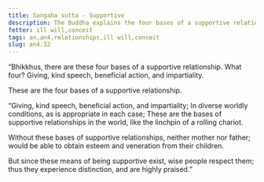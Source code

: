 ```yaml
---
title: Saṅgaha sutta - Supportive
description: The Buddha explains the four bases of a supportive relationship.
fetter: ill will,conceit
tags: an,an4,relationships,ill will,conceit
slug: an4.32
---
```


“Bhikkhus, there are these four bases of a supportive relationship. What four? Giving, kind speech, beneficial action, and impartiality.

These are the four bases of a supportive relationship.

“Giving, kind speech,
beneficial action, and impartiality;
In diverse worldly conditions,
as is appropriate in each case;
These are the bases of supportive relationships in the world,
like the linchpin of a rolling chariot.

Without these bases of supportive relationships,
neither mother nor father;
would be able to obtain esteem
and veneration from their children.

But since these means of being supportive exist,
wise people respect them;
thus they experience distinction,
and are highly praised.”